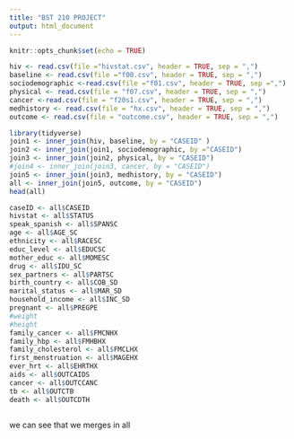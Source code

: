 ---
title: "BST 210 PROJECT"
output: html_document
---

```{r setup, include=FALSE}
knitr::opts_chunk$set(echo = TRUE)
```


```{r}
hiv <- read.csv(file ="hivstat.csv", header = TRUE, sep = ",")
baseline <- read.csv(file ="f00.csv", header = TRUE, sep = ",")
sociodemographic <-read.csv(file ="f01.csv", header = TRUE, sep =",")
physical <- read.csv(file = "f07.csv", header = TRUE, sep = ",")
cancer <-read.csv(file = "f20s1.csv", header = TRUE, sep = ",")
medhistory <- read.csv(file = "hx.csv", header = TRUE, sep = ",")
outcome <- read.csv(file = "outcome.csv", header = TRUE, sep = ",")

library(tidyverse)
join1 <- inner_join(hiv, baseline, by = "CASEID" )
join2 <- inner_join(join1, sociodemographic, by ="CASEID")
join3 <- inner_join(join2, physical, by = "CASEID")
#join4 <- inner_join(join3, cancer, by = "CASEID")
join5 <- inner_join(join3, medhistory, by = "CASEID")
all <- inner_join(join5, outcome, by = "CASEID")
head(all)

caseID <- all$CASEID
hivstat <- all$STATUS
speak_spanish <- all$SPANSC
age <- all$AGE_SC
ethnicity <- all$RACESC
educ_level <- all$EDUCSC
mother_educ <- all$MOMESC
drug <- all$IDU_SC
sex_partners <- all$PARTSC
birth_country <- all$COB_SD
marital_status <- all$MAR_SD
household_income <- all$INC_SD
pregnant <- all$PREGPE
#weight
#height
family_cancer <- all$FMCNHX
family_hbp <- all$FMHBHX
family_cholesterol <- all$FMCLHX
first_menstruation <- all$MAGEHX
ever_hrt <- all$EHRTHX
aids <- all$OUTCAIDS
cancer <- all$OUTCCANC
tb <- all$OUTCTB
death <- all$OUTCDTH



```
we can see that we merges in all 


